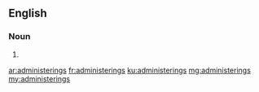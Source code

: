 ==English==

===Noun===
{{head|en|noun plural form}}

# {{plural of|administering|lang=en}}

[[ar:administerings]]
[[fr:administerings]]
[[ku:administerings]]
[[mg:administerings]]
[[my:administerings]]